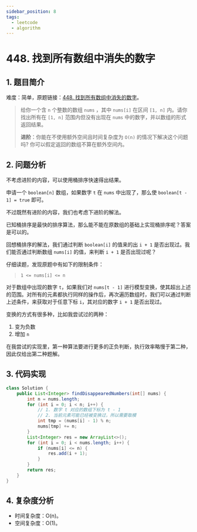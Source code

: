 ```yaml
---
sidebar_position: 8
tags:
  - leetcode
  - algorithm
---
```


# 448. 找到所有数组中消失的数字

## 1. 题目简介

难度：简单，原题链接：[448. 找到所有数组中消失的数字](https://leetcode.cn/problems/find-all-numbers-disappeared-in-an-array/)。

> 给你一个含 `n` 个整数的数组 `nums` ，其中 `nums[i]` 在区间 `[1, n]` 内。请你找出所有在 `[1, n]` 范围内但没有出现在 `nums` 中的数字，并以数组的形式返回结果。
>
> **进阶**：你能在不使用额外空间且时间复杂度为 `O(n)` 的情况下解决这个问题吗? 你可以假定返回的数组不算在额外空间内。

## 2. 问题分析

不考虑进阶的内容，可以使用桶排序快速得出结果。

申请一个 `boolean[n]` 数组，如果数字 `t` 在 `nums` 中出现了，那么使 `boolean[t - 1] = true` 即可。

不过既然有进阶的内容，我们也考虑下进阶的解法。

已知桶排序是最快的排序算法，那么能不能在原数组的基础上实现桶排序呢？答案是可以的。

回想桶排序的解法，我们通过判断 `boolean[i]` 的值来的出 `i + 1` 是否出现过。我们能否通过判断数组 `nums[i]` 的值，来判断 `i + 1` 是否出现过呢？

仔细读题，发现原题中有如下的限制条件：

> `1 <= nums[i] <= n`

对于数组中出现的数字 `t`，如果我们对 `nums[t - 1]` 进行模型变换，使其超出上述的范围。对所有的元素都执行同样的操作后，再次遍历数组时，我们可以通过判断上述条件，来获取对于任意下标 `i`，其对应的数字 `i + 1` 是否出现过。

变换的方式有很多种，比如我尝试过的两种：

1. 变为负数
2. 增加 `n`

在我尝试的实现里，第一种算法要进行更多的正负判断，执行效率略慢于第二种，因此仅给出第二种题解。

## 3. 代码实现

```java
class Solution {
    public List<Integer> findDisappearedNumbers(int[] nums) {
        int n = nums.length;
        for (int i = 0; i < n; i++) {
            // 1. 数字 t 对应的数组下标为 t - 1
            // 2. 当前元素可能已经被变换过，所以需要取模
            int tmp = (nums[i] - 1) % n;
            nums[tmp] += n;
        }
        List<Integer> res = new ArrayList<>();
        for (int i = 0; i < nums.length; i++) {
            if (nums[i] <= n) {
                res.add(i + 1);
            }
        }
        return res;
    }
}
```

## 4. 复杂度分析

- 时间复杂度：O(n)。
- 空间复杂度：O(1)。
